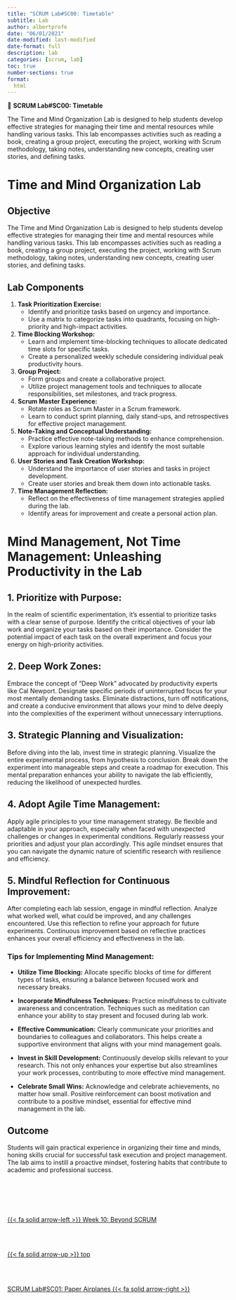 ```yaml
---
title: "SCRUM Lab#SC00: Timetable"
subtitle: Lab
author: albertprofe
date: "06/01/2021"
date-modified: last-modified
date-format: full
description: lab
categories: [scrum, lab]
toc: true
number-sections: true
format:
  html
---
```


::: {.labs}
📘 **SCRUM Lab#SC00: Timetable**

The Time and Mind Organization Lab is designed to help students develop effective strategies for managing their time and mental resources while handling various tasks. This lab encompasses activities such as reading a book, creating a group project, executing the project, working with Scrum methodology, taking notes, understanding new concepts, creating user stories, and defining tasks.


:::

# Time and Mind Organization Lab

## Objective
The Time and Mind Organization Lab is designed to help students develop effective strategies for managing their time and mental resources while handling various tasks. This lab encompasses activities such as reading a book, creating a group project, executing the project, working with Scrum methodology, taking notes, understanding new concepts, creating user stories, and defining tasks.

## Lab Components

1. **Task Prioritization Exercise:**
   - Identify and prioritize tasks based on urgency and importance.
   - Use a matrix to categorize tasks into quadrants, focusing on high-priority and high-impact activities.

2. **Time Blocking Workshop:**
   - Learn and implement time-blocking techniques to allocate dedicated time slots for specific tasks.
   - Create a personalized weekly schedule considering individual peak productivity hours.

3. **Group Project:**
   - Form groups and create a collaborative project.
   - Utilize project management tools and techniques to allocate responsibilities, set milestones, and track progress.

4. **Scrum Master Experience:**
   - Rotate roles as Scrum Master in a Scrum framework.
   - Learn to conduct sprint planning, daily stand-ups, and retrospectives for effective project management.

5. **Note-Taking and Conceptual Understanding:**
   - Practice effective note-taking methods to enhance comprehension.
   - Explore various learning styles and identify the most suitable approach for individual understanding.

6. **User Stories and Task Creation Workshop:**
   - Understand the importance of user stories and tasks in project development.
   - Create user stories and break them down into actionable tasks.

7. **Time Management Reflection:**
   - Reflect on the effectiveness of time management strategies applied during the lab.
   - Identify areas for improvement and create a personal action plan.

# Mind Management, Not Time Management: Unleashing Productivity in the Lab

## 1. Prioritize with Purpose:
In the realm of scientific experimentation, it's essential to prioritize tasks with a clear sense of purpose. Identify the critical objectives of your lab work and organize your tasks based on their importance. Consider the potential impact of each task on the overall experiment and focus your energy on high-priority activities.

## 2. Deep Work Zones:
Embrace the concept of "Deep Work" advocated by productivity experts like Cal Newport. Designate specific periods of uninterrupted focus for your most mentally demanding tasks. Eliminate distractions, turn off notifications, and create a conducive environment that allows your mind to delve deeply into the complexities of the experiment without unnecessary interruptions.

## 3. Strategic Planning and Visualization:
Before diving into the lab, invest time in strategic planning. Visualize the entire experimental process, from hypothesis to conclusion. Break down the experiment into manageable steps and create a roadmap for execution. This mental preparation enhances your ability to navigate the lab efficiently, reducing the likelihood of unexpected hurdles.

## 4. Adopt Agile Time Management:
Apply agile principles to your time management strategy. Be flexible and adaptable in your approach, especially when faced with unexpected challenges or changes in experimental conditions. Regularly reassess your priorities and adjust your plan accordingly. This agile mindset ensures that you can navigate the dynamic nature of scientific research with resilience and efficiency.

## 5. Mindful Reflection for Continuous Improvement:
After completing each lab session, engage in mindful reflection. Analyze what worked well, what could be improved, and any challenges encountered. Use this reflection to refine your approach for future experiments. Continuous improvement based on reflective practices enhances your overall efficiency and effectiveness in the lab.

### Tips for Implementing Mind Management:

- **Utilize Time Blocking:** Allocate specific blocks of time for different types of tasks, ensuring a balance between focused work and necessary breaks.
  
- **Incorporate Mindfulness Techniques:** Practice mindfulness to cultivate awareness and concentration. Techniques such as meditation can enhance your ability to stay present and focused during lab work.

- **Effective Communication:** Clearly communicate your priorities and boundaries to colleagues and collaborators. This helps create a supportive environment that aligns with your mind management goals.

- **Invest in Skill Development:** Continuously develop skills relevant to your research. This not only enhances your expertise but also streamlines your work processes, contributing to more effective mind management.

- **Celebrate Small Wins:** Acknowledge and celebrate achievements, no matter how small. Positive reinforcement can boost motivation and contribute to a positive mindset, essential for effective mind management in the lab.



## Outcome

Students will gain practical experience in organizing their time and minds, honing skills crucial for successful task execution and project management. The lab aims to instill a proactive mindset, fostering habits that contribute to academic and professional success.


<!--- navLinks -->
<br><br>
<div class=row>
<br>
<div class='column left previous'>
<br>
[{{< fa solid arrow-left >}} Week 10: Beyond SCRUM](/scrum/scrum-week10.qmd)
<br>
</div>
<br>
<div class='column center'>
<br>
[{{< fa solid arrow-up >}} top](#top)
<br>
</div>
<br>
<div class='column right next'>
<br>
[SCRUM Lab#SC01: Paper Airplanes {{< fa solid arrow-right >}}](/scrum/scrumlab1.qmd)
<br>
</div>
<br>
</div>
